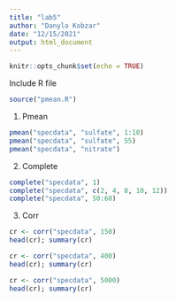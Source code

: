 ```yaml
---
title: "lab5"
author: "Danylo Kobzar"
date: "12/15/2021"
output: html_document
---
```


```r
knitr::opts_chunk$set(echo = TRUE)
```

Include R file

```r
source("pmean.R")
```


1. Pmean

```r
pmean("specdata", "sulfate", 1:10)
pmean("specdata", "sulfate", 55)
pmean("specdata", "nitrate")
```

2. Complete

```r
complete("specdata", 1)
complete("specdata", c(2, 4, 8, 10, 12))
complete("specdata", 50:60)
```

3. Corr

```r
cr <- corr("specdata", 150)
head(cr); summary(cr)

cr <- corr("specdata", 400)
head(cr); summary(cr)

cr <- corr("specdata", 5000)
head(cr); summary(cr)
```

